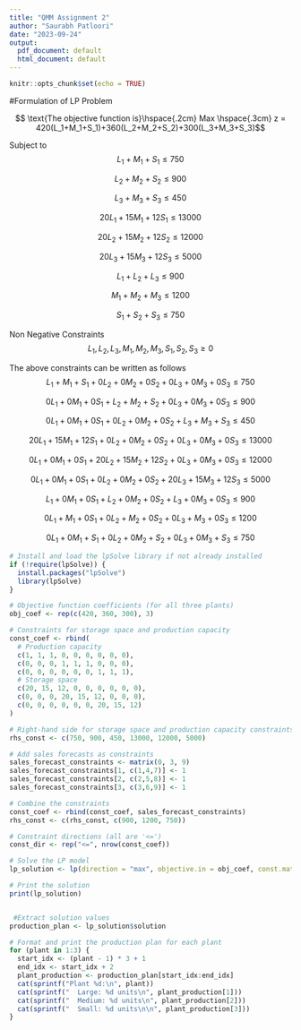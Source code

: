 ---
title: "QMM Assignment 2"
author: "Saurabh Patloori"
date: "2023-09-24"
output:
  pdf_document: default
  html_document: default
---

```{r setup, include=FALSE}
knitr::opts_chunk$set(echo = TRUE)
```


#Formulation of LP Problem

$$ \text{The objective function is}\hspace{.2cm} Max \hspace{.3cm} z = 420(L_1+M_1+S_1)+360(L_2+M_2+S_2)+300(L_3+M_3+S_3)$$

Subject to 
$$L_1+M_1+S_1 \le 750$$

$$L_2+M_2+S_2 \le 900$$

$$L_3+M_3+S_3 \le 450$$

$$20L_1 +15M_1 +12S_1 \le 13000$$

$$20L_2 +15M_2 +12S_2 \le 12000$$

$$20L_3 +15M_3 +12S_3 \le 5000$$

$$L_1 +L_2 +L_3 \le 900$$

$$M_1 +M_2 +M_3 \le 1200$$

$$S_1 +S_2 +S_3 \le 750$$

Non Negative Constraints
$$L_1,L_2,L_3,M_1,M_2,M_3,S_1,S_2,S_3 \ge 0$$

The above constraints can be written as follows
$$L_1 +M_1 +S_1 +0L_2 +0M_2 +0S_2 +0L_3 +0M_3 +0S_3 \le 750$$

$$0L_1 +0M_1 +0S_1 +L_2 +M_2 +S_2 +0L_3 +0M_3 +0S_3 \le 900$$

$$0L_1 +0M_1 +0S_1 +0L_2 +0M_2 +0S_2 +L_3 +M_3 +S_3 \le 450$$

$$20L_1 +15M_1 +12S_1 +0L_2 +0M_2 +0S_2 +0L_3 +0M_3 +0S_3 \le 13000$$

$$0L_1 +0M_1 +0S_1 +20L_2 +15M_2 +12S_2 +0L_3 +0M_3 +0S_3 \le 12000$$

$$0L_1 +0M_1 +0S_1 +0L_2 +0M_2 +0S_2 +20L_3 +15M_3 +12S_3 \le 5000$$

$$L_1 +0M_1 +0S_1 +L_2 +0M_2 +0S_2 +L_3 +0M_3 +0S_3 \le 900$$

$$0L_1 +M_1 +0S_1 +0L_2 +M_2 +0S_2 +0L_3 +M_3 +0S_3 \le 1200$$

$$0L_1 +0M_1 +S_1 +0L_2 +0M_2 +S_2 +0L_3 +0M_3 +S_3 \le 750$$

```{r}
# Install and load the lpSolve library if not already installed
if (!require(lpSolve)) {
  install.packages("lpSolve")
  library(lpSolve)
}

# Objective function coefficients (for all three plants)
obj_coef <- rep(c(420, 360, 300), 3)

# Constraints for storage space and production capacity
const_coef <- rbind(
  # Production capacity
  c(1, 1, 1, 0, 0, 0, 0, 0, 0),
  c(0, 0, 0, 1, 1, 1, 0, 0, 0),
  c(0, 0, 0, 0, 0, 0, 1, 1, 1),
  # Storage space
  c(20, 15, 12, 0, 0, 0, 0, 0, 0),
  c(0, 0, 0, 20, 15, 12, 0, 0, 0),
  c(0, 0, 0, 0, 0, 0, 20, 15, 12)
)

# Right-hand side for storage space and production capacity constraints
rhs_const <- c(750, 900, 450, 13000, 12000, 5000)

# Add sales forecasts as constraints
sales_forecast_constraints <- matrix(0, 3, 9)
sales_forecast_constraints[1, c(1,4,7)] <- 1
sales_forecast_constraints[2, c(2,5,8)] <- 1
sales_forecast_constraints[3, c(3,6,9)] <- 1

# Combine the constraints
const_coef <- rbind(const_coef, sales_forecast_constraints)
rhs_const <- c(rhs_const, c(900, 1200, 750))

# Constraint directions (all are '<=')
const_dir <- rep("<=", nrow(const_coef))

# Solve the LP model
lp_solution <- lp(direction = "max", objective.in = obj_coef, const.mat = const_coef, const.dir = const_dir, const.rhs = rhs_const, all.int = TRUE)

# Print the solution
print(lp_solution)


 #Extract solution values
production_plan <- lp_solution$solution

# Format and print the production plan for each plant
for (plant in 1:3) {
  start_idx <- (plant - 1) * 3 + 1
  end_idx <- start_idx + 2
  plant_production <- production_plan[start_idx:end_idx]
  cat(sprintf("Plant %d:\n", plant))
  cat(sprintf("  Large: %d units\n", plant_production[1]))
  cat(sprintf("  Medium: %d units\n", plant_production[2]))
  cat(sprintf("  Small: %d units\n\n", plant_production[3]))
}

```

